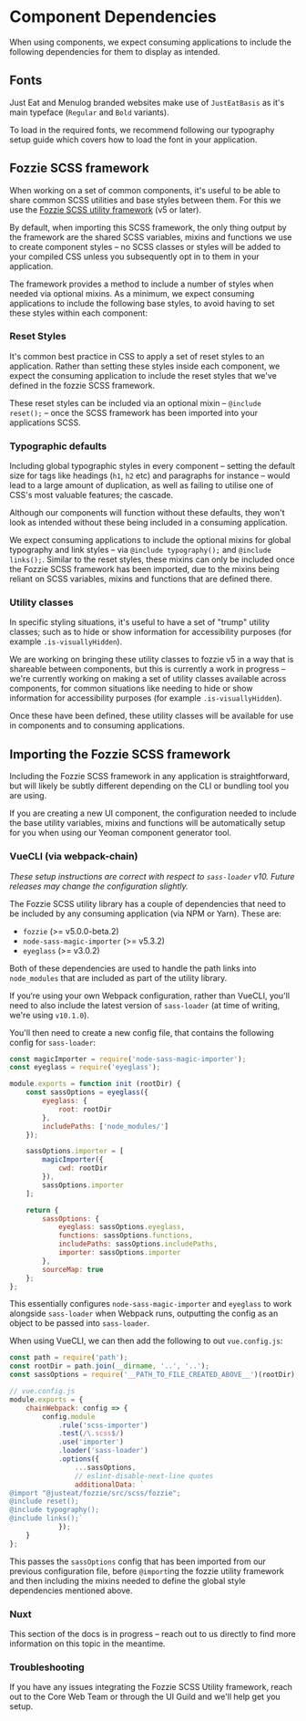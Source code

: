
<Meta title="Documentation/Setup Guides/Dependencies"/>

# Component Dependencies

When using components, we expect consuming applications to include the following dependencies for them to display as intended.

## Fonts

Just Eat and Menulog branded websites make use of `JustEatBasis` as it's main typeface (`Regular` and `Bold` variants).

To load in the required fonts, we recommend following our <LinkTo kind="Documentation/Setup Guides/Typography" story="page">typography setup guide</LinkTo> which covers how to load the font in your application.

## Fozzie SCSS framework

When working on a set of common components, it's useful to be able to share common SCSS utilities and base styles between them.  For this we use the [Fozzie SCSS utility framework](https://github.com/justeat/fozzie/tree/v5.0.0) (v5 or later).

By default, when importing this SCSS framework, the only thing output by the framework are the shared SCSS variables, mixins and functions we use to create component styles – no SCSS classes or styles will be added to your compiled CSS unless you subsequently opt in to them in your application.

The framework provides a method to include a number of styles when needed via optional mixins. As a minimum, we expect consuming applications to include the following base styles, to avoid having to set these styles within each component:

### Reset Styles

It's common best practice in CSS to apply a set of reset styles to an application. Rather than setting these styles inside each component, we expect the consuming application to include the reset styles that we've defined in the fozzie SCSS framework.

These reset styles can be included via an optional mixin – `@include reset();` – once the SCSS framework has been imported into your applications SCSS.

### Typographic defaults

Including global typographic styles in every component – setting the default size for tags like headings (`h1`, `h2` etc) and paragraphs for instance – would lead to a large amount of duplication, as well as failing to utilise one of CSS's most valuable features; the cascade.

Although our components will function without these defaults, they won't look as intended without these being included in a consuming application.

We expect consuming applications to include the optional mixins for global typography and link styles – via `@include typography();` and `@include links();`. Similar to the reset styles, these mixins can only be included once the Fozzie SCSS framework has been imported, due to the mixins being reliant on SCSS variables, mixins and functions that are defined there.

### Utility classes

In specific styling situations, it's useful to have a set of "trump" utility classes; such as to hide or show information for accessibility purposes (for example `.is-visuallyHidden`).

We are working on bringing these utility classes to fozzie v5 in a way that is shareable between components, but this is currently a work in progress – we're currently working on making a set of utility classes available across components, for common situations like needing to hide or show information for accessibility purposes (for example `.is-visuallyHidden`).

Once these have been defined, these utility classes will be available for use in components and to consuming applications.

## Importing the Fozzie SCSS framework

Including the Fozzie SCSS framework in any application is straightforward, but will likely be subtly different depending on the CLI or bundling tool you are using.

If you are creating a new UI component, the configuration needed to include the base utility variables, mixins and functions will be automatically setup for you when using our Yeoman component generator tool.

### VueCLI (via webpack-chain)

*_These setup instructions are correct with respect to `sass-loader` v10. Future releases may change the configuration slightly._*

The Fozzie SCSS utility library has a couple of dependencies that need to be included by any consuming application (via NPM or Yarn). These are:

- `fozzie` (>= v5.0.0-beta.2)
- `node-sass-magic-importer` (>= v5.3.2)
- `eyeglass` (>= v3.0.2)


Both of these dependencies are used to handle the path links into `node_modules` that are included as part of the utility library.

If you‘re using your own Webpack configuration, rather than VueCLI, you'll need to also include the latest version of `sass-loader` (at time of writing, we're using `v10.1.0`).

You'll then need to create a new config file, that contains the following config for `sass-loader`:

```js
const magicImporter = require('node-sass-magic-importer');
const eyeglass = require('eyeglass');

module.exports = function init (rootDir) {
    const sassOptions = eyeglass({
        eyeglass: {
            root: rootDir
        },
        includePaths: ['node_modules/']
    });

    sassOptions.importer = [
        magicImporter({
            cwd: rootDir
        }),
        sassOptions.importer
    ];

    return {
        sassOptions: {
            eyeglass: sassOptions.eyeglass,
            functions: sassOptions.functions,
            includePaths: sassOptions.includePaths,
            importer: sassOptions.importer
        },
        sourceMap: true
    };
};
```

This essentially configures `node-sass-magic-importer` and `eyeglass` to work alongside `sass-loader` when Webpack runs, outputting the config as an object to be passed into `sass-loader`.

When using VueCLI, we can then add the following to out `vue.config.js`:

```js
const path = require('path');
const rootDir = path.join(__dirname, '..', '..');
const sassOptions = require('__PATH_TO_FILE_CREATED_ABOVE__')(rootDir);

// vue.config.js
module.exports = {
    chainWebpack: config => {
        config.module
            .rule('scss-importer')
            .test(/\.scss$/)
            .use('importer')
            .loader('sass-loader')
            .options({
                ...sassOptions,
                // eslint-disable-next-line quotes
                additionalData: `
@import "@justeat/fozzie/src/scss/fozzie";
@include reset();
@include typography();
@include links();`
            });
    }
};
```

This passes the `sassOptions` config that has been imported from our previous configuration file, before `@import`ing the fozzie utility framework and then including the mixins needed to define the global style dependencies mentioned above.

### Nuxt

This section of the docs is in progress – reach out to us directly to find more information on this topic in the meantime.

### Troubleshooting

If you have any issues integrating the Fozzie SCSS Utility framework, reach out to the Core Web Team or through the UI Guild and we'll help get you setup.
